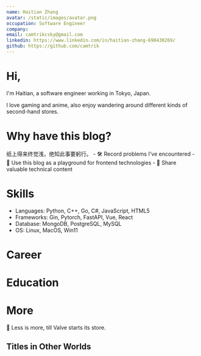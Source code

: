 ```yaml
---
name: Haitian Zhang
avatar: /static/images/avatar.png
occupation: Software Engineer
company:
email: camtrikcsky@gmail.com
linkedin: https://www.linkedin.com/in/haitian-zhang-690430269/
github: https://github.com/camtrik
---
```


# Hi, <JumpingCat />

I'm Haitian, a software engineer working in Tokyo, Japan.

I love gaming and anime, also enjoy wandering around different kinds of second-hand stores.

# Why have this blog?

<QuoteTranslation en="The knowledge from books remains but shallow, true understanding comes through pratice.">
  纸上得来终觉浅，绝知此事要躬行。
</QuoteTranslation>
- 🛠️ Record problems I've encountered - 🧪 Use this blog as a playground for frontend technologies -
📘 Share valuable technical content

#

# Skills

- Languages: Python, C++, Go, C#, JavaScript, HTML5
- Frameworks: Gin, Pytorch, FastAPI, Vue, React
- Database: MongoDB, PostgreSQL, MySQL
- OS: Linux, MacOS, Win11

# Career

<div className="not-prose">
  <CareerTimeline />
</div>

# Education

<div className="not-prose">
  <EducationTimeline />
</div>

# More

<div className="not-prose">
  <GamingViewProfile />
</div>

📖 Less is more, till Valve starts its store.

## Titles in Other Worlds

<div className="not-prose">
  <GameAchievements />
</div>
